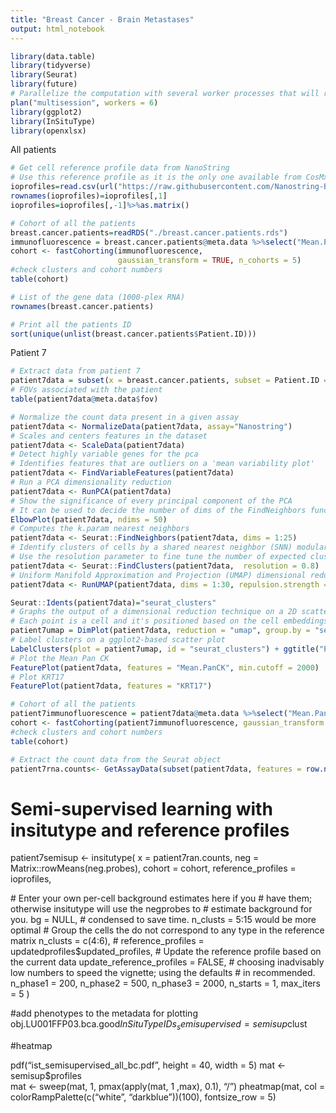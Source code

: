 ```yaml
---
title: "Breast Cancer - Brain Metastases"
output: html_notebook
---
```


```r
library(data.table)
library(tidyverse)
library(Seurat)
library(future)
# Parallelize the computation with several worker processes that will run in their own R session
plan("multisession", workers = 6)
library(ggplot2)
library(InSituType)
library(openxlsx)
```

All patients

```r
# Get cell reference profile data from NanoString
# Use this reference profile as it is the only one available from CosMx data
ioprofiles=read.csv(url("https://raw.githubusercontent.com/Nanostring-Biostats/CosMx-Cell-Profiles/main/Human/IO/IO.profiles.csv"),header=T,sep=",", fill=T )
rownames(ioprofiles)=ioprofiles[,1]
ioprofiles=ioprofiles[,-1]%>%as.matrix()

# Cohort of all the patients
breast.cancer.patients=readRDS("./breast.cancer.patients.rds")
immunofluorescence = breast.cancer.patients@meta.data %>%select("Mean.PanCK", "Mean.CD45", "Mean.CD68")
cohort <- fastCohorting(immunofluorescence,
                        gaussian_transform = TRUE, n_cohorts = 5)
#check clusters and cohort numbers
table(cohort)

# List of the gene data (1000-plex RNA)
rownames(breast.cancer.patients)

# Print all the patients ID
sort(unique(unlist(breast.cancer.patients$Patient.ID)))
```

Patient 7

```r
# Extract data from patient 7
patient7data = subset(x = breast.cancer.patients, subset = Patient.ID == "7")
# FOVs associated with the patient
table(patient7data@meta.data$fov)

# Normalize the count data present in a given assay
patient7data <- NormalizeData(patient7data, assay="Nanostring")
# Scales and centers features in the dataset
patient7data <- ScaleData(patient7data)
# Detect highly variable genes for the pca
# Identifies features that are outliers on a 'mean variability plot'
patient7data <- FindVariableFeatures(patient7data)
# Run a PCA dimensionality reduction
patient7data <- RunPCA(patient7data)
# Show the significance of every principal component of the PCA
# It can be used to decide the number of dims of the FindNeighbors function
ElbowPlot(patient7data, ndims = 50)
# Computes the k.param nearest neighbors
patient7data <- Seurat::FindNeighbors(patient7data, dims = 1:25)
# Identify clusters of cells by a shared nearest neighbor (SNN) modularity optimization based clustering algorithm
# Use the resolution parameter to fine tune the number of expected clusters
patient7data <- Seurat::FindClusters(patient7data,  resolution = 0.8)
# Uniform Manifold Approximation and Projection (UMAP) dimensional reduction technique
patient7data <- RunUMAP(patient7data, dims = 1:30, repulsion.strength = 5)

Seurat::Idents(patient7data)="seurat_clusters"
# Graphs the output of a dimensional reduction technique on a 2D scatter plot 
# Each point is a cell and it's positioned based on the cell embeddings determined by the reduction technique
patient7umap = DimPlot(patient7data, reduction = "umap", group.by = "seurat_clusters")
# Label clusters on a ggplot2-based scatter plot
LabelClusters(plot = patient7umap, id = "seurat_clusters") + ggtitle("Patient 7", subtitle = "Seurat Clusters")
# Plot the Mean Pan CK
FeaturePlot(patient7data, features = "Mean.PanCK", min.cutoff = 2000)
# Plot KRT17
FeaturePlot(patient7data, features = "KRT17")

# Cohort of all the patients
patient7immunofluorescence = patient7data@meta.data %>%select("Mean.PanCK", "Mean.CD45", "Mean.CD68")
cohort <- fastCohorting(patient7immunofluorescence, gaussian_transform = TRUE, n_cohorts = 5)
#check clusters and cohort numbers
table(cohort)

# Extract the count data from the Seurat object
patient7rna.counts<- GetAssayData(subset(patient7data, features = row.names(GetAssayData(patient7data))[1:1000] )) %>% as.matrix() %>% t()
```

# Semi-supervised learning with insitutype and reference profiles
patient7semisup <- insitutype(
  x = patient7ran.counts,
  neg = Matrix::rowMeans(neg.probes),
  cohort = cohort,
  reference_profiles = ioprofiles,
  
  # Enter your own per-cell background estimates here if you
  # have them; otherwise insitutype will use the negprobes to
  # estimate background for you.
  bg = NULL,
  # condensed to save time. n_clusts = 5:15 would be more optimal
  # Group the cells the do not correspond to any type in the reference matrix
  n_clusts = c(4:6),
  # reference_profiles = updatedprofiles$updated_profiles,
  # Update the reference profile based on the current data
  update_reference_profiles = FALSE,
  # choosing inadvisably low numbers to speed the vignette; using the defaults
  # in recommended.
  n_phase1 = 200,
  n_phase2 = 500,
  n_phase3 = 2000,
  n_starts = 1,
  max_iters = 5
)

#add phenotypes to the metadata for plotting
obj.LU001FFP03.bca.good$InSituTypeIDs_semisupervised =semisup$clust

#heatmap


pdf("ist_semisupervised_all_bc.pdf", height = 40, width = 5)
mat <- semisup$profiles  
mat <- sweep(mat, 1, pmax(apply(mat, 1 ,max), 0.1), "/")
pheatmap(mat, col = colorRampPalette(c("white", "darkblue"))(100),
         fontsize_row = 5)

